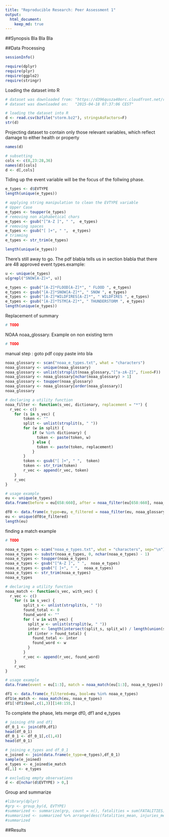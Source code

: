```yaml
---
title: "Reproducible Research: Peer Assessment 1"
output: 
  html_document:
    keep_md: true
---
```


##Synopsis
Bla Bla Bla

##Data Processing

```r
sessionInfo()
```

```r
require(dplyr)
require(plyr)
require(ggplo2)
require(stringr)
```

Loading the dataset into R
```r
# dataset was downloaded from: "https://d396qusza40orc.cloudfront.net/repdata%2Fdata%2FStormData.csv.bz2"
# dataset was downloaded on:   "2015-04-18 07:37:06 CEST"

# loading the dataset into R
d <- read.csv(bzfile("storm.bz2"), stringsAsFactors=F)
str(d)
```

Projecting dataset to contain only those relevant variables, which reflect damage to either health or property
```r
names(d)

# subsetting
cols <- c(8,23:28,36)
names(d)[cols]
d <- d[,cols]
```

Tiding up the event variable will be the focus of the follwing phase.
```r
e_types <- d$EVTYPE
length(unique(e_types))

# applying string manipulation to clean the EVTYPE variable
# Upper Case
e_types <- toupper(e_types)
# removing non alphabetical chars
e_types <- gsub("[^A-Z ]", " ",  e_types)
# removing spaces
e_types <- gsub("[ ]+", " ",  e_types)
# trimming
e_types <- str_trim(e_types)

length(unique(e_types))
```

There's still away to go. The pdf blabla tells us in section blabla that there are 48 approved event types.example:
```r
u <- unique(e_types)
u[grepl("SNOW[A-Z]+", u)]
```

```r
e_types <- gsub("[A-Z]*FLOOD[A-Z]*", " FLOOD ", e_types)
e_types <- gsub("[A-Z]*SNOW[A-Z]*", " SNOW ", e_types)
e_types <- gsub("[A-Z]*WILDFIRES[A-Z]*", " WILDFIRES ", e_types)
e_types <- gsub("[A-Z]*TSTM[A-Z]*", " THUNDERSTORM ", e_types)
length(unique(e_types))
```
Replacement of summary
```r
# TODO
```

NOAA noaa_glossary.
Example on non existing term
```r
# TODO
```

manual step : goto pdf copy paste into bla
```r
noaa_glossary <- scan("noaa_e_types.txt", what = "characters")
noaa_glossary <- unique(noaa_glossary)
noaa_glossary <- unlist(strsplit(noaa_glossary,"[^a-zA-Z]", fixed=F))
noaa_glossary <- noaa_glossary[nchar(noaa_glossary) > 1]
noaa_glossary <- toupper(noaa_glossary)
noaa_glossary <- noaa_glossary[order(noaa_glossary)]
noaa_glossary

# declaring a utility function 
noaa_filter <- function(s_vec, dictionary, replacement = "*") {
  r_vec <- c()
	for (s in s_vec) {
		token <- ""
		split <- unlist(strsplit(s, " "))
		for (w in split) {
			if (w %in% dictionary) {
			  token <- paste(token, w)
			} else {
 			  token <- paste(token, replacement)
			}
		}
		token <- gsub("[ ]+", " ",  token)
		token <- str_trim(token)
		r_vec <- append(r_vec, token)
	}
	r_vec
}

# usage example
eu <- unique(e_types)
data.frame(before = eu[658:660], after = noaa_filter(eu[658:660], noaa_glossary, "(*)"))

df0 <- data.frame(e_type=eu, e_filtered = noaa_filter(eu, noaa_glossary, ""))
eu <- unique(df0$e_filtered)
length(eu)
```

finding a match
example
```r
# TODO
```

```r
noaa_e_types <- scan("noaa_e_types.txt", what = "characters", sep="\n")
noaa_e_types <- substr(noaa_e_types, 0, nchar(noaa_e_types) - 1)
noaa_e_types <- toupper(noaa_e_types)
noaa_e_types <- gsub("[^A-Z ]", " ",  noaa_e_types)
noaa_e_types <- gsub("[ ]+", " ",  noaa_e_types)
noaa_e_types <- str_trim(noaa_e_types)
noaa_e_types

# declaring a utility function 
noaa_match <- function(s_vec, with_vec) {
  r_vec <- c()
	for (s in s_vec) {
		split_s <- unlist(strsplit(s, " "))
		found_total <- 0
		found_word <- ""
		for ( w in with_vec) {
		  split_w <- unlist(strsplit(w, " "))
		  inter <- length(intersect(split_s, split_w)) / length(union(split_s, split_w)) 
		  if (inter > found_total) {
			found_total <- inter
			found_word <- w
		  }
		}
		r_vec <- append(r_vec, found_word)
	}
	r_vec
}

# usage example
data.frame(event = eu[1:3], match = noaa_match(eu[1:3], noaa_e_types))

df1 <- data.frame(e_filtered=eu, bool=eu %in% noaa_e_types)
df1$e_match <- noaa_match(eu, noaa_e_types)
df1[!df1$bool,c(1,3)][148:155,]
```

To complete the phase, lets merge df0, df1 and e_types
```r
# joining df0 and df1
df_0_1 <- join(df0,df1)
head(df_0_1)
df_0_1 <- df_0_1[,c(1,4)]
head(df_0_1)

# joining e_types and df_0_1
e_joined <- join(data.frame(e_type=e_types),df_0_1)
sample(e_joined)
e_types <- e_joined$e_match
d[,1] <- e_types

# excluding empty observations 
d <- d[nchar(d$EVTYPE) > 0,]
```

Group and summarize
```r
#library(dplyr)
#grp <- group_by(d, EVTYPE)
#summarized <- summarize(grp, count = n(), fatalities = sum(FATALITIES), fatalities_mean = round(mean(FATALITIES),3), #injuries = sum(INJURIES), injuries_mean = round(mean(INJURIES),3) )
#summarized <- summarized %>% arrange(desc(fatalities_mean, injuries_mean)) 
#summarized
```
##Results